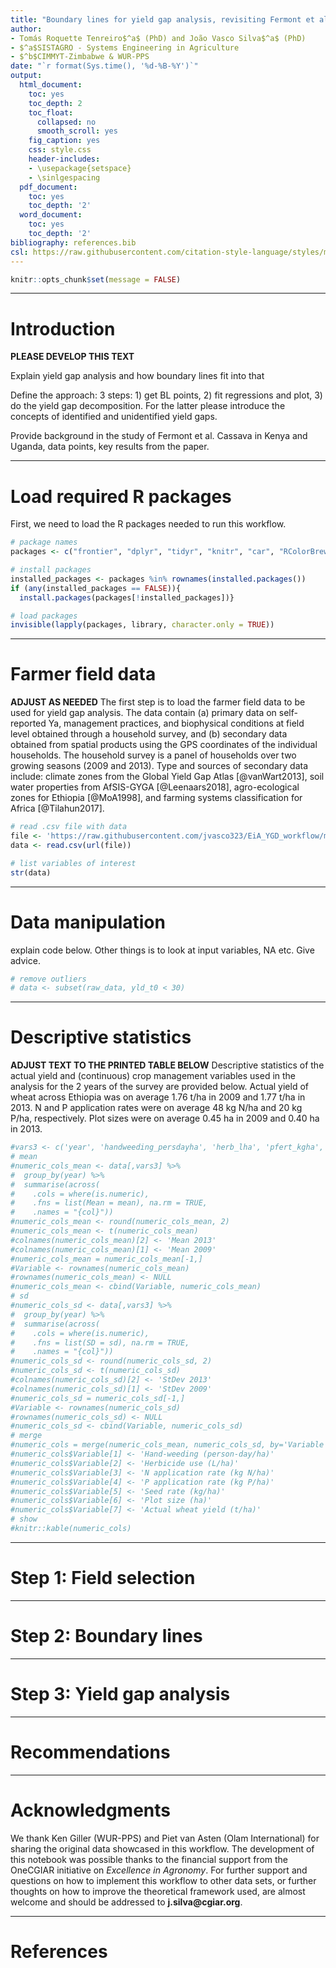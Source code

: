 ```yaml
---
title: "Boundary lines for yield gap analysis, revisiting Fermont et al. (2009)"
author:
- Tomás Roquette Tenreiro$^a$ (PhD) and João Vasco Silva$^a$ (PhD)
- $^a$SISTAGRO - Systems Engineering in Agriculture
- $^b$CIMMYT-Zimbabwe & WUR-PPS
date: "`r format(Sys.time(), '%d-%B-%Y')`"
output:
  html_document:
    toc: yes
    toc_depth: 2
    toc_float:
      collapsed: no
      smooth_scroll: yes
    fig_caption: yes
    css: style.css
    header-includes:
    - \usepackage{setspace}
    - \sinlgespacing
  pdf_document:
    toc: yes
    toc_depth: '2'
  word_document:
    toc: yes
    toc_depth: '2'
bibliography: references.bib
csl: https://raw.githubusercontent.com/citation-style-language/styles/master/ecology-letters.csl
---
```


```r
knitr::opts_chunk$set(message = FALSE)
```

___

# **Introduction**

**PLEASE DEVELOP THIS TEXT**

Explain yield gap analysis and how boundary lines fit into that

Define the approach: 3 steps: 1) get BL points, 2) fit regressions and plot, 3) do the yield gap decomposition. For the latter please introduce the concepts of identified and unidentified yield gaps.

Provide background in the study of Fermont et al. Cassava in Kenya and Uganda, data points, key results from the paper.

___

# **Load required R packages**

First, we need to load the R packages needed to run this workflow.

```r
# package names
packages <- c("frontier", "dplyr", "tidyr", "knitr", "car", "RColorBrewer", "DT")

# install packages
installed_packages <- packages %in% rownames(installed.packages())
if (any(installed_packages == FALSE)){
  install.packages(packages[!installed_packages])}

# load packages
invisible(lapply(packages, library, character.only = TRUE))
```

___

# **Farmer field data**

**ADJUST AS NEEDED** The first step is to load the farmer field data to be used for yield gap analysis. The data contain (a) primary data on self-reported Ya, management practices, and biophysical conditions at field level obtained through a household survey, and (b) secondary data obtained from spatial products using the GPS coordinates of the individual households. The household survey is a panel of households over two growing seasons (2009 and 2013). Type and sources of secondary data include: climate zones from the Global Yield Gap Atlas [@vanWart2013], soil water properties from AfSIS-GYGA [@Leenaars2018], agro-ecological zones for Ethiopia [@MoA1998], and farming systems classification for Africa [@Tilahun2017].   

```r
# read .csv file with data
file <- 'https://raw.githubusercontent.com/jvasco323/EiA_YGD_workflow/main/data-wheat-ethiopia.csv'
data <- read.csv(url(file))

# list variables of interest
str(data)
```

___

# **Data manipulation**

explain code below. Other things is to look at input variables, NA etc. Give advice.

```r
# remove outliers
# data <- subset(raw_data, yld_t0 < 30)
```

___

# **Descriptive statistics**

**ADJUST TEXT TO THE PRINTED TABLE BELOW** Descriptive statistics of the actual yield and (continuous) crop management variables used in the analysis for the 2 years of the survey are provided below. Actual yield of wheat across Ethiopia was on average 1.76 t/ha in 2009 and 1.77 t/ha in 2013. N and P application rates were on average 48 kg N/ha and 20 kg P/ha, respectively. Plot sizes were on average 0.45 ha in 2009 and 0.40 ha in 2013.

```r
#vars3 <- c('year', 'handweeding_persdayha', 'herb_lha', 'pfert_kgha', 'nfert_kgha', 'seed_kgha', 'subplotsize_ha', 'yield_tha')
# mean
#numeric_cols_mean <- data[,vars3] %>%
#  group_by(year) %>%
#  summarise(across(
#    .cols = where(is.numeric), 
#    .fns = list(Mean = mean), na.rm = TRUE, 
#    .names = "{col}"))
#numeric_cols_mean <- round(numeric_cols_mean, 2)
#numeric_cols_mean <- t(numeric_cols_mean)
#colnames(numeric_cols_mean)[2] <- 'Mean 2013'
#colnames(numeric_cols_mean)[1] <- 'Mean 2009'
#numeric_cols_mean = numeric_cols_mean[-1,]
#Variable <- rownames(numeric_cols_mean)
#rownames(numeric_cols_mean) <- NULL
#numeric_cols_mean <- cbind(Variable, numeric_cols_mean)
# sd
#numeric_cols_sd <- data[,vars3] %>%
#  group_by(year) %>%
#  summarise(across(
#    .cols = where(is.numeric), 
#    .fns = list(SD = sd), na.rm = TRUE, 
#    .names = "{col}"))
#numeric_cols_sd <- round(numeric_cols_sd, 2)
#numeric_cols_sd <- t(numeric_cols_sd)
#colnames(numeric_cols_sd)[2] <- 'StDev 2013'
#colnames(numeric_cols_sd)[1] <- 'StDev 2009'
#numeric_cols_sd = numeric_cols_sd[-1,]
#Variable <- rownames(numeric_cols_sd)
#rownames(numeric_cols_sd) <- NULL
#numeric_cols_sd <- cbind(Variable, numeric_cols_sd)
# merge
#numeric_cols = merge(numeric_cols_mean, numeric_cols_sd, by='Variable')
#numeric_cols$Variable[1] <- 'Hand-weeding (person-day/ha)'
#numeric_cols$Variable[2] <- 'Herbicide use (L/ha)'
#numeric_cols$Variable[3] <- 'N application rate (kg N/ha)'
#numeric_cols$Variable[4] <- 'P application rate (kg P/ha)'
#numeric_cols$Variable[5] <- 'Seed rate (kg/ha)'
#numeric_cols$Variable[6] <- 'Plot size (ha)'
#numeric_cols$Variable[7] <- 'Actual wheat yield (t/ha)'
# show
#knitr::kable(numeric_cols)
```

___

# **Step 1: Field selection**


___

# **Step 2: Boundary lines**


___

# **Step 3: Yield gap analysis**


___

# **Recommendations**

    

___

# **Acknowledgments**

We thank Ken Giller (WUR-PPS) and Piet van Asten (Olam International) for sharing the original data showcased in this workflow. The development of this notebook was possible thanks to the financial support from the OneCGIAR initiative on *Excellence in Agronomy*. For further support and questions on how to implement this workflow to other data sets, or further thoughts on how to improve the theoretical framework used, are almost welcome and should be addressed to **j.silva@cgiar.org**.   

___

# **References**

